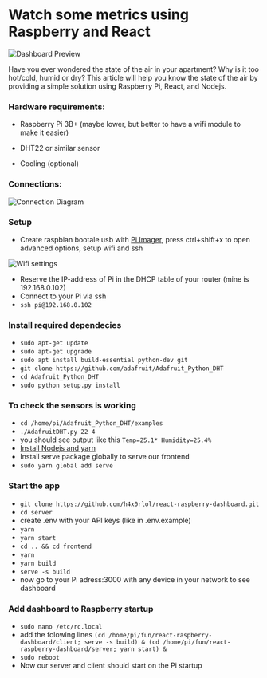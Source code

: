 # Watch some metrics using Raspberry and React

<div
  style={{
    display: "flex",
    justifyContent: "center",
    marginTop: "1em",
  }}
>
  <Image
    src="/img/articles/react-raspberry-dashboard/dashboard.webp"
    alt="Dashboard Preview"
    width={862}
    height={382}
    style={{
      maxWidth: "100%",
      height: "auto",
    }}
  />
</div>

Have you ever wondered the state of the air in your apartment? Why is it too hot/cold, humid or dry? This article will help you know the state of the air by providing a simple solution using Raspberry Pi, React, and Nodejs.

### Hardware requirements:

- Raspberry Pi 3B+ (maybe lower, but better to have a wifi module to make it easier)

- DHT22 or similar sensor

- Cooling (optional)

### Connections:

<div
  style={{
    display: "flex",
    justifyContent: "center",
  }}
>
  <Image
    src="/img/articles/react-raspberry-dashboard/connections.jpg"
    alt="Connection Diagram"
    width={489}
    height={357}
    style={{
      maxWidth: "100%",
      height: "auto",
    }}
  />
</div>

### Setup

- Create raspbian bootale usb with [Pi Imager](https://www.raspberrypi.com/software/ "Pi Imager"), press ctrl+shift+x to open advanced options, setup wifi and ssh

<div
  style={{
    display: "flex",
    justifyContent: "center",
  }}
>
  <Image
    src="/img/articles/react-raspberry-dashboard/wifi.jpg"
    alt="Wifi settings"
    width={366}
    height={279}
    style={{
      maxWidth: "100%",
      height: "auto",
    }}
  />
</div>

- Reserve the IP-address of Pi in the DHCP table of your router (mine is 192.168.0.102)
- Connect to your Pi via ssh
- `ssh pi@192.168.0.102`

### Install required dependecies

- `sudo apt-get update`
- `sudo apt-get upgrade`
- `sudo apt install build-essential python-dev git`
- `git clone https://github.com/adafruit/Adafruit_Python_DHT`
- `cd Adafruit_Python_DHT`
- `sudo python setup.py install`

### To check the sensors is working

- `cd /home/pi/Adafruit_Python_DHT/examples`
- `./AdafruitDHT.py 22 4`
- you should see output like this `Temp=25.1* Humidity=25.4%`
- [ Install Nodejs and yarn](https://www.digitalocean.com/community/tutorials/how-to-install-node-js-on-ubuntu-20-04 "Install Nodejs and yarn")
- Install serve package globally to serve our frontend
- `sudo yarn global add serve`

### Start the app

- `git clone https://github.com/h4x0rlol/react-raspberry-dashboard.git`
- `cd server`
- create .env with your API keys (like in .env.example)
- `yarn`
- `yarn start`
- `cd .. && cd frontend`
- `yarn`
- `yarn build`
- `serve -s build`
- now go to your Pi adress:3000 with any device in your network to see dashboard

### Add dashboard to Raspberry startup

- `sudo nano /etc/rc.local`
- add the folowing lines
  `(cd /home/pi/fun/react-raspberry-dashboard/client; serve -s build) & (cd /home/pi/fun/react-raspberry-dashboard/server; yarn start) &`
- `sudo reboot`
- Now our server and client should start on the Pi startup
